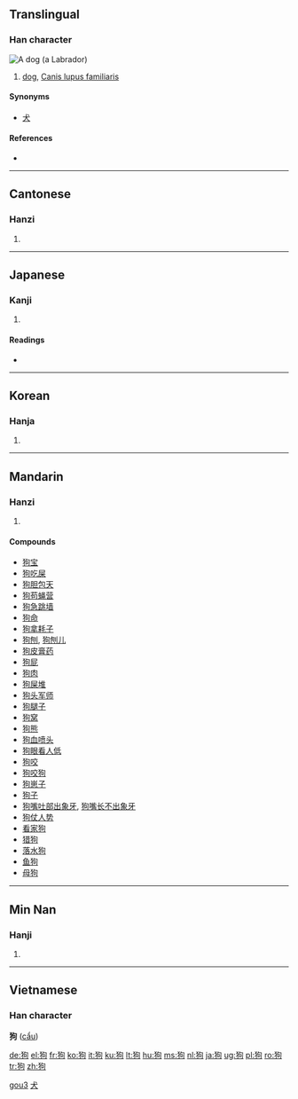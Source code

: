 ==Translingual==

===Han character===
[[Image:YellowLabradorLooking.jpg|thumb|A dog (a [[Labrador]])]]
{{Han char|rn=94|rad=犬|as=05|sn=8|four=4722<sub>0</sub>|canj=大竹心口 (KHPR)}}

# [[dog]], [[Canis lupus familiaris]]

====Synonyms====
* [[犬]]

====References====
* {{Han ref|kx=0709.120|dkj=20345|dj=1121.220|hdz=21341.050|uh=72D7|ud=29399|bh=AAAF|bd=43695}}

----

==Cantonese==

===Hanzi===
{{yue-hanzi|jyut=|y=gau2}}

# {{defn|Cantonese}}

----

==Japanese==

===Kanji===
{{ja-kanji|grade=|rs=犬05}}

# {{defn|Japanese}}

====Readings====
* {{ja-readings|on=[[こう]] (kō), [[く]] (ku)|kun=[[いぬ]] (inu)}}

----

==Korean==

===Hanja===
{{ko-hanja|hangeul=구|eumhun=|rv=gu|mr=ku|y=kwu}}

# {{defn|Korean}}

----

==Mandarin==

===Hanzi===
{{cmn-hanzi|pin=[[gǒu]] ([[gou3]])|wg=kou<sup>3</sup>}}

# {{defn|Mandarin}}

====Compounds====
* [[狗宝]]
* [[狗吃屎]]
* [[狗胆包天]]
* [[狗苟蝇营]]
* [[狗急跳墙]]
* [[狗命]]
* [[狗拿耗子]]
* [[狗刨]], [[狗刨儿]]
* [[狗皮膏药]]
* [[狗屁]]
* [[狗肉]]
* [[狗屎堆]]
* [[狗头军师]]
* [[狗腿子]]
* [[狗窝]]
* [[狗熊]]
* [[狗血喷头]]
* [[狗眼看人低]]
* [[狗咬]]
* [[狗咬狗]]
* [[狗崽子]]
* [[狗子]]
* [[狗嘴吐部出象牙]], [[狗嘴长不出象牙]]
* [[狗仗人势]]
* [[看家狗]]
* [[猎狗]]
* [[落水狗]]
* [[鱼狗]]
* [[母狗]]

[[Category:zh-cn:Dogs|gou3]]
[[Category:zh-tw:Dogs|犬]]

----

==Min Nan==
===Hanji===
{{rfc-header|Hanji}}
{{nan-hanzi|poj=káu}}
# {{defn|Min Nan}}
----
==Vietnamese==
===Han character===
'''狗''' ([[cẩu]])

[[de:狗]]
[[el:狗]]
[[fr:狗]]
[[ko:狗]]
[[it:狗]]
[[ku:狗]]
[[lt:狗]]
[[hu:狗]]
[[ms:狗]]
[[nl:狗]]
[[ja:狗]]
[[ug:狗]]
[[pl:狗]]
[[ro:狗]]
[[tr:狗]]
[[zh:狗]]